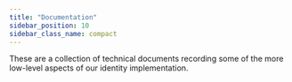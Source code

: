 ```yaml
---
title: "Documentation"
sidebar_position: 10
sidebar_class_name: compact
---
```


<Intro>
  These are a collection of technical documents recording some of the more low-level aspects of our identity implementation.
</Intro>


<DocCardList/>


